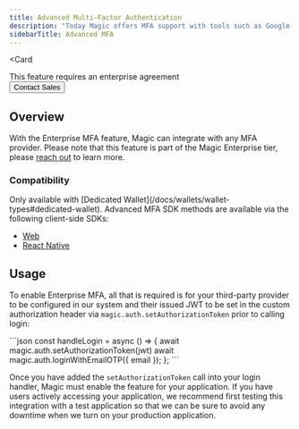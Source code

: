 ```yaml
---
title: Advanced Multi-Factor Authentication
description: "Today Magic offers MFA support with tools such as Google Authenticator and Authy. However, some customers may choose to use their own custom MFA provider to verify sessions."
sidebarTitle: Advanced MFA
---
```



<Card

>
⁠This feature requires an enterprise agreement
<br/>
<Button href="https://magic.link/contact">
Contact Sales
</Button>
</Card>

## Overview

With the Enterprise MFA feature, Magic can integrate with any MFA provider. Please note that this feature is part of the Magic Enterprise tier, please [reach out](https://magic.link/contact) to learn more.

### Compatibility

<Note>
Only available with [Dedicated Wallet](/docs/wallets/wallet-types#dedicated-wallet).
</Note>
Advanced MFA SDK methods are available via the following client-side SDKs:

* [Web](/docs/api/client-side-sdks/web)
* [React Native](/docs/api/client-side-sdks/react-native)

## Usage
To enable Enterprise MFA, all that is required is for your third-party provider to be configured in our system and their issued JWT to be set in the custom authorization header via `magic.auth.setAuthorizationToken` prior to calling login:

<Tabs>
<Tab title="Javascript">
```json
⁠const handleLogin = async () => {
   await magic.auth.setAuthorizationToken(jwt)
   await magic.auth.loginWithEmailOTP({ email });
};
```
</Tab>
</Tabs>

Once you have added the `setAuthorizationToken` call into your login handler, Magic must enable the feature for your application. If you have users actively accessing your application, we recommend first testing this integration with a test application so that we can be sure to avoid any downtime when we turn on your production application.



